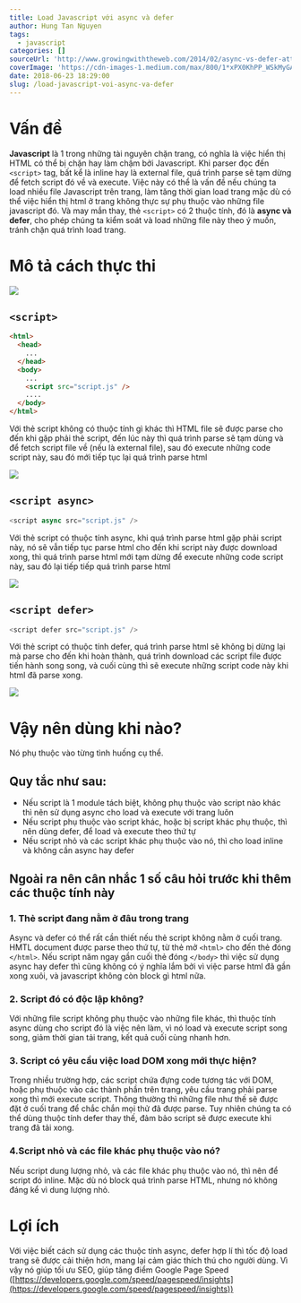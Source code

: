 ```yaml
---
title: Load Javascript với async và defer
author: Hung Tan Nguyen
tags:
  - javascript
categories: []
sourceUrl: 'http://www.growingwiththeweb.com/2014/02/async-vs-defer-attributes.html'
coverImage: 'https://cdn-images-1.medium.com/max/800/1*xPX0KhPP_WSkMyGA82H79w.jpeg'
date: 2018-06-23 18:29:00
slug: /load-javascript-voi-async-va-defer
---
```


# Vấn đề

**Javascript** là 1 trong những tài nguyên chặn trang, có nghĩa là việc hiển thị HTML có thể bị chặn hay làm chậm bởi Javascript. Khi parser đọc đến `<script>` tag, bất kể là inline hay là external file, quá trình parse sẽ tạm dừng để fetch script đó về và execute. Việc này có thể là vấn đề nếu chúng ta load nhiều file Javascript trên trang, làm tăng thời gian load trang mặc dù có thể việc hiển thị html ở trang không thực sự phụ thuộc vào những file javascript đó. Và may mắn thay, thẻ `<script>` có 2 thuộc tính, đó là **async và defer**, cho phép chúng ta kiểm soát và load những file này theo ý muốn, tránh chặn quá trình load trang.

# Mô tả cách thực thi

![](legend.png)

## `<script>`

```html
<html>
  <head>
    ...
  </head>
  <body>
    ...
    <script src="script.js" />
    ....
  </body>
</html>
```

Với thẻ script không có thuộc tính gì khác thì HTML file sẽ được parse cho đến khi gặp phải thẻ script, đến lúc này thì quá trình parse sẽ tạm dùng và để fetch script file về (nếu là external file), sau đó execute những code script này, sau đó mới tiếp tục lại quá trình parse html

![](script.png)

## `<script async>`

```javascript
<script async src="script.js" />
```

Với thẻ script có thuộc tính async, khi quá trình parse html gặp phải script này, nó sẽ vẫn tiếp tục parse html cho đến khi script này được download xong, thì quá trình parse html mới tạm dừng để execute những code script này, sau đó lại tiếp tiếp quá trình parse html

![](script-async.png)

## `<script defer>`

```javascript
<script defer src="script.js" />
```

Với thẻ script có thuộc tính defer, quá trình parse html sẽ không bị dừng lại mà parse cho đến khi hoàn thành, quá trình download các script file được tiến hành song song, và cuối cùng thì sẽ execute những script code này khi html đã parse xong.

![](script-defer.png)

# Vậy nên dùng khi nào?

Nó phụ thuộc vào từng tình huống cụ thể.

## Quy tắc như sau:

- Nếu script là 1 module tách biệt, không phụ thuộc vào script nào khác thì nên sử dụng async cho load và execute với trang luôn
- Nếu script phụ thuộc vào script khác, hoặc bị script khác phụ thuộc, thì nên dùng defer, để load và execute theo thứ tự
- Nếu script nhỏ và các script khác phụ thuộc vào nó, thì cho load inline và không cần async hay defer

## Ngoài ra nên cân nhắc 1 số câu hỏi trước khi thêm các thuộc tính này

### 1\. Thẻ script đang nằm ở đâu trong trang

Async và defer có thể rất cần thiết nếu thẻ script không nằm ở cuối trang. HMTL document được parse theo thứ tự, từ thẻ mở `<html>` cho đến thẻ đóng `</html>`. Nếu script năm ngay gần cuối thẻ đóng `</body>` thì việc sử dụng async hay defer thì cũng không có ý nghĩa lắm bởi vì việc parse html đã gần xong xuôi, và javascript không còn block gì html nữa.

### 2\. Script đó có độc lập không?

Với những file script không phụ thuộc vào những file khác, thì thuộc tính async dùng cho script đó là việc nên làm, vì nó load và execute script song song, giảm thời gian tải trang, kết quả cuối cùng nhanh hơn.

### 3\. Script có yêu cầu việc load DOM xong mới thực hiện?

Trong nhiều trường hợp, các script chứa đựng code tương tác với DOM, hoặc phụ thuộc vào các thành phần trên trang, yêu cầu trang phải parse xong thì mới execute script. Thông thường thì những file như thế sẽ được đặt ở cuối trang để chắc chắn mọi thử đã được parse. Tuy nhiên chúng ta có thể dùng thuộc tính defer thay thế, đảm bảo script sẽ được execute khi trang đã tải xong.

### 4.Script nhỏ và các file khác phụ thuộc vào nó?

Nếu script dung lượng nhỏ, và các file khác phụ thuộc vào nó, thì nên để script đó inline. Mặc dù nó block quá trình parse HTML, nhưng nó không đáng kể vì dung lượng nhỏ.

# Lợi ích

Với việc biết cách sử dụng các thuộc tính async, defer hợp lí thì tốc độ load trang sẽ được cải thiện hơn, mang lại cảm giác thích thú cho người dùng. Vì vậy nó giúp tối ưu SEO, giúp tăng điểm Google Page Speed ([https://developers.google.com/speed/pagespeed/insights](https://developers.google.com/speed/pagespeed/insights))

